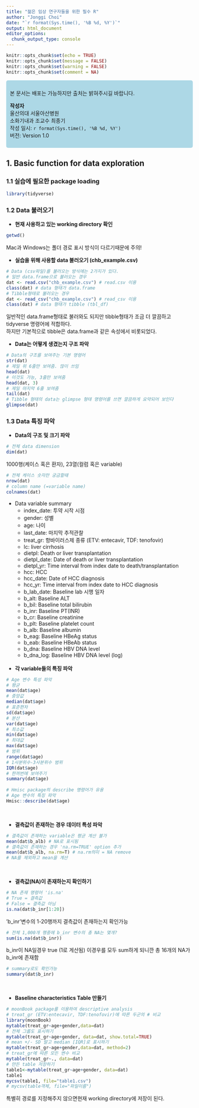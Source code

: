 ```yaml
---
title: "젊은 임상 연구자들을 위한 필수 R"
author: "Jonggi Choi"
date: "`r format(Sys.time(), '%B %d, %Y')`"
output: html_document
editor_options: 
  chunk_output_type: console
---
```


```r
knitr::opts_chunk$set(echo = TRUE)
knitr::opts_chunk$set(message = FALSE)
knitr::opts_chunk$set(warning = FALSE)
knitr::opts_chunk$set(comment = NA)
```

```{=html}
<style>
div.blue 
{background-color:lightblue; border-radius: 5px; padding: 10px;}
</style>
```
::: {.blue}
   
본 문서는 배포는 가능하지만 출처는 밝혀주시길 바랍니다.

**작성자**   
울산의대 서울아산병원    
소화기내과 조교수 최종기    
작성 일시: `r format(Sys.time(), '%B %d, %Y')`    
버전: Version 1.0
:::
   
     
## 1. Basic function for data exploration
### 1.1 실습에 필요한 package loading
```r
library(tidyverse)
```

### 1.2 Data 불러오기
   
- **현재 사용하고 있는 working directory 확인**
```r
getwd()
```
Mac과 Windows는 폴더 경로 표시 방식이 다르기때문에 주의!
   
   
- **실습을 위해 사용할 data 불러오기 (chb_example.csv)**
```r
# Data (csv파일)를 불러오는 방식에는 2가지가 있다.
# 일반 data.frame으로 불러오는 경우
dat <- read.csv("chb_example.csv") # read.csv 이용
class(dat) # data 형태가 data.frame
# Tibble형태로 불러오는 경우
dat <- read_csv("chb_example.csv") # read_csv 이용
class(dat) # data 형태가 tibble (tbl_df)
```
일반적인 data.frame형태로 불러와도 되지만 tibble형태가 조금 더 깔끔하고 tidyverse 명령어에 적합하다.   
하지만 기본적으로 tibble은 data.frame과 같은 속성에서 비롯되었다.
   
   
   
- **Data는 어떻게 생겼는지 구조 파악**
```r
# Data의 구조를 보여주는 기본 명령어
str(dat) 
# 제일 위 6줄만 보여줌. 많이 쓰임
head(dat)
# 이것도 가능, 3줄만 보여줌
head(dat, 3)
# 제일 마지막 6줄 보여줌
tail(dat)
# Tibble 형태의 data는 glimpse 형태 명령어를 쓰면 깔끔하게 요약되어 보인다
glimpse(dat)
```
   
   
### 1.3 Data 특징 파악
- **Data의 구조 및 크기 파악**
```r
# 전체 data dimension
dim(dat)
```
1000행(케이스 혹은 환자), 23열(컬럼 혹은 variable)

```r
# 전체 케이스 숫자만 궁금할때
nrow(dat)
# column name (=variable name)
colnames(dat)
```

* Data variable summary
   - index_date: 투약 시작 시점
   - gender: 성별
   - age: 나이
   - last_date: 마지막 추적관찰
   - treat_gr: 항바이러스제 종류 (ETV: entecavir, TDF: tenofovir)
   - lc: liver cirrhosis
   - dietpl: Death or liver transplantation
   - dietpl_date: Date of death or liver transplantation
   - dietpl_yr: Time interval from index date to death/transplantation
   - hcc: HCC
   - hcc_date: Date of HCC diagnosis
   - hcc_yr: Time interval from index date to HCC diagnosis
   - b_lab_date: Baseline lab 시행 일자
   - b_alt: Baseline ALT
   - b_bil: Baseline total bilirubin
   - b_inr: Baseline PT(INR)
   - b_cr: Baseline creatinine
   - b_plt: Baseline platelet count
   - b_alb: Baseline albumin
   - b_eag: Baseline HBeAg status
   - b_eab: Baseline HBeAb status
   - b_dna: Baseline HBV DNA level
   - b_dna_log: Baseline HBV DNA level (log)  
<br/>

- **각 variable들의 특징 파악**
```r
# Age 변수 특성 파악
# 평균
mean(dat$age)
# 중앙값
median(dat$age)
# 표준편차
sd(dat$age)
# 분산
var(dat$age)
# 최소값
min(dat$age)
# 최대값
max(dat$age)
# 범위
range(dat$age)
# 1사분위수-3사분위수 범위
IQR(dat$age)
# 한꺼번에 보여주기
summary(dat$age)
   
# Hmisc package의 describe 명령어가 유용
# Age 변수의 특징 파악
Hmisc::describe(dat$age)
```
<br/>

- **결측값이 존재하는 경우 데이터 특성 파악**
```r
# 결측값이 존재하는 variable은 평균 계산 불가
mean(dat$b_alb) # NA로 표시됨
# 결측값이 존재하는 경우 'na.rm=TRUE' option 추가
mean(dat$b_alb, na.rm=T) # na.rm의미 = NA remove
# NA를 제외하고 mean을 계산
```
<br/>

- **결측값(NA)이 존재하는지 확인하기**
```r
# NA 존재 명령어 'is.na'
# True = 결측값
# False = 결측값 아님
is.na(dat$b_inr[1:20])
```
'b_inr'변수의 1-20행까지 결측값이 존재하는지 확인가능
```r
# 전체 1,000개 행중에 b_inr 변수의 총 NA는 몇개?
sum(is.na(dat$b_inr))
```
b_inr이 NA일경우 true (1로 게산됨)
이경우를 모두 sum하게 되니깐 총 16개의 NA가 b_inr에 존재함
```r
# summary로도 확인가능
summary(dat$b_inr)
```
<br/>

- **Baseline characteristics Table 만들기**
```r
# moonBook package를 이용하여 descriptive analysis
# treat_gr (ETV:entecavir, TDF:tenofovir)에 따른 두군의 # 비교
library(moonBook)
mytable(treat_gr~age+gender,data=dat)
# 전체 그룹도 표시하기
mytable(treat_gr~age+gender, data=dat, show.total=TRUE)
# mean +/- SD 말고 median [IQR]로 표시하기
mytable(treat_gr~age+gender,data=dat, method=2)
# treat_gr에 따른 모든 변수 비교
mytable(treat_gr~., data=dat)
# 만든 table 저장하기
table1<-mytable(treat_gr~age+gender, data=dat)
table1
mycsv(table1, file="table1.csv") 
# mycsv(table객체, file="파일이름")
```
특별히 경로를 지정해주지 않으면현재 working directory에 저장이 된다.
